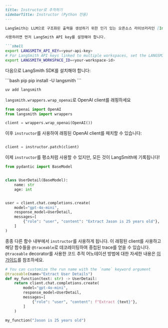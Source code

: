 ```markdown
---
title: Instructor로 추적하기
sidebarTitle: Instructor (Python 전용)
---

LangSmith는 LLM으로 구조화된 출력을 생성하기 위한 인기 있는 오픈소스 라이브러리인 [Instructor](https://python.useinstructor.com/)와의 편리한 통합을 제공합니다.

사용하려면 먼저 LangSmith API key를 설정해야 합니다.

```shell
export LANGSMITH_API_KEY=<your-api-key>
# For LangSmith API keys linked to multiple workspaces, set the LANGSMITH_WORKSPACE_ID environment variable to specify which workspace to use.
export LANGSMITH_WORKSPACE_ID=<your-workspace-id>
```

다음으로 LangSmith SDK를 설치해야 합니다:

<CodeGroup>
```bash pip
pip install -U langsmith
```

```bash uv
uv add langsmith
```
</CodeGroup>

`langsmith.wrappers.wrap_openai`로 OpenAI client를 래핑하세요

```python
from openai import OpenAI
from langsmith import wrappers

client = wrappers.wrap_openai(OpenAI())
```

이후 `instructor`를 사용하여 래핑된 OpenAI client를 패치할 수 있습니다:

```python

client = instructor.patch(client)
```

이제 `instructor`를 평소처럼 사용할 수 있지만, 모든 것이 LangSmith에 기록됩니다!

```python
from pydantic import BaseModel


class UserDetail(BaseModel):
    name: str
    age: int


user = client.chat.completions.create(
    model="gpt-4o-mini",
    response_model=UserDetail,
    messages=[
        {"role": "user", "content": "Extract Jason is 25 years old"},
    ]
)
```

종종 다른 함수 내부에서 `instructor`를 사용하게 됩니다.
이 래핑된 client를 사용하고 해당 함수들을 `@traceable`로 데코레이팅하여 중첩된 trace를 얻을 수 있습니다.
`@traceable` decorator를 사용한 코드 추적 어노테이션 방법에 대한 자세한 내용은 [이 가이드](./annotate-code)를 참조하세요.

```python {highlight={2}}
# You can customize the run name with the `name` keyword argument
@traceable(name="Extract User Details")
def my_function(text: str) -> UserDetail:
    return client.chat.completions.create(
        model="gpt-4o-mini",
        response_model=UserDetail,
        messages=[
            {"role": "user", "content": f"Extract {text}"},
        ]
    )

my_function("Jason is 25 years old")
```
```